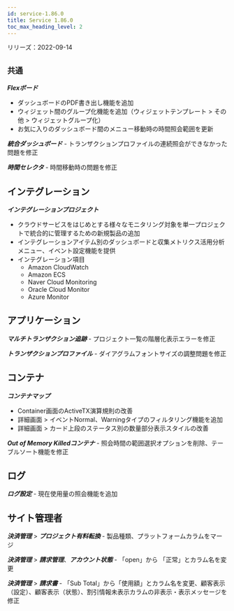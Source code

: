 ```yaml
---
id: service-1.86.0
title: Service 1.86.0
toc_max_heading_level: 2
---
```



リリーズ：2022-09-14

## `共通`

**_Flexボード_**

-   ダッシュボードのPDF書き出し機能を追加 
-   ウィジェット間のグループ化機能を追加（ウィジェットテンプレート > その他 > ウィジェットグループ化）
-   お気に入りのダッシュボード間のメニュー移動時の時間照会範囲を更新

**_統合ダッシュボード_** - トランザクションプロファイルの連続照会ができなかった問題を修正

**_時間セレクタ_** - 時間移動時の問題を修正

## インテグレーション

**_インテグレーションプロジェクト_**

-   クラウドサービスをはじめとする様々なモニタリング対象を単一プロジェクトで統合的に管理するための新規製品の追加
-   インテグレーションアイテム別のダッシュボードと収集メトリクス活用分析メニュー、イベント設定機能を提供
-   インテグレーション項目
    -   Amazon CloudWatch
    -   Amazon ECS
    -   Naver Cloud Monitoring
    -   Oracle Cloud Monitor
    -   Azure Monitor

## アプリケーション

**_マルチトランザクション追跡_** - プロジェクト一覧の階層化表示エラーを修正

**_トランザクションプロファイル_** - ダイアグラムフォントサイズの調整問題を修正

## コンテナ

**_コンテナマップ_**

-   Container画面のActiveTX演算規則の改善
-   詳細画面 > イベントNormal、Warningタイプのフィルタリング機能を追加
-   詳細画面 > カード上段のステータス別の数量部分表示スタイルの改善

**_Out of Memory Killedコンテナ_** - 照会時間の範囲選択オプションを削除、テーブルソート機能を修正 

## ログ

**_ログ設定_** - 現在使用量の照会機能を追加 

## サイト管理者

**_決済管理_** > **_プロジェクト有料転換_** - 製品種類、プラットフォームカラムをマージ

**_決済管理_** > **_請求管理_**、**_アカウント状態_** - 「open」から 「正常」とカラム名を変更

**_決済管理_** > **_請求書_** - 「Sub Total」から「使用額」とカラム名を変更、顧客表示（設定）、顧客表示（状態）、割引情報未表示カラムの非表示・表示メッセージを修正
